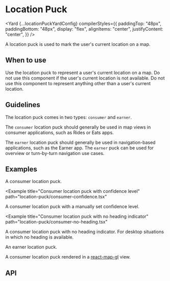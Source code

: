 



# Location Puck

<Yard
  {...locationPuckYardConfig}
  compilerStyles={{
    paddingTop: "48px",
    paddingBottom: "48px",
    display: "flex",
    alignItems: "center",
    justifyContent: "center",
  }}
/>

A location puck is used to mark the user's current location on a map.

## When to use

Use the location puck to represent a user's current location on a map. Do not use this component if the user's current location is not available. Do not use this component to represent anything other than a user's current location.

## Guidelines

The location puck comes in two types: `consumer` and `earner`.

The `consumer` location puck should generally be used in map views in consumer applications, such as Rides or Eats apps.

The `earner` location puck should generally be used in navigation-based applications, such as the Earner app. The `earner` puck can be used for overview or turn-by-turn navigation use cases.

## Examples

<Example title="Consumer location puck" path="location-puck/consumer.tsx">
  <FloatingMarkerContainer>
    <ConsumerLocationPuck />
  </FloatingMarkerContainer>
</Example>

A consumer location puck.

<Example
  title="Consumer location puck with confidence level"
  path="location-puck/consumer-confidence.tsx"
>
  <FloatingMarkerContainer>
    <ConsumerLocationPuckConfidence />
  </FloatingMarkerContainer>
</Example>

A consumer location puck with a manually set confidence level.

<Example
  title="Consumer location puck with no heading indicator"
  path="location-puck/consumer-no-heading.tsx"
>
  <FloatingMarkerContainer>
    <ConsumerLocationPuckNoHeading />
  </FloatingMarkerContainer>
</Example>

A consumer location puck with no heading indicator. For desktop situations in which no heading is available.

<Example title="Earner location puck" path="location-puck/earner.tsx">
  <FloatingMarkerContainer>
    <EarnerLocationPuck />
  </FloatingMarkerContainer>
</Example>

An earner location puck.

<Example title="Usage with react-map-gl" path="location-puck/react-map-gl.tsx">
  <ReactMapGL />
</Example>

A consumer location puck rendered in a [react-map-gl](https://visgl.github.io/react-map-gl/) view.

## API

<Exports
  component={LocationPuckExports}
  title="Loction Puck exports"
  path="baseui/map-marker"
/>
